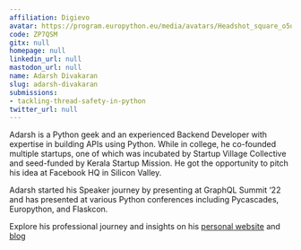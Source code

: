 ```yaml
---
affiliation: Digievo
avatar: https://program.europython.eu/media/avatars/Headshot_square_o5qKTuK.JPG
code: ZP7QSM
gitx: null
homepage: null
linkedin_url: null
mastodon_url: null
name: Adarsh Divakaran
slug: adarsh-divakaran
submissions:
- tackling-thread-safety-in-python
twitter_url: null
---
```


Adarsh is a Python geek and an experienced Backend Developer with expertise in building APIs using Python. While in college, he co-founded multiple startups, one of which was incubated by Startup Village Collective and seed-funded by Kerala Startup Mission. He got the opportunity to pitch his idea at Facebook HQ in Silicon Valley.

Adarsh started his Speaker journey by presenting at GraphQL Summit ‘22 and has presented at various Python conferences including Pycascades, Europython, and Flaskcon.

Explore his professional journey and insights on his [personal website](https://adarshd.dev) and [blog](https://blog.adarshd.dev)
